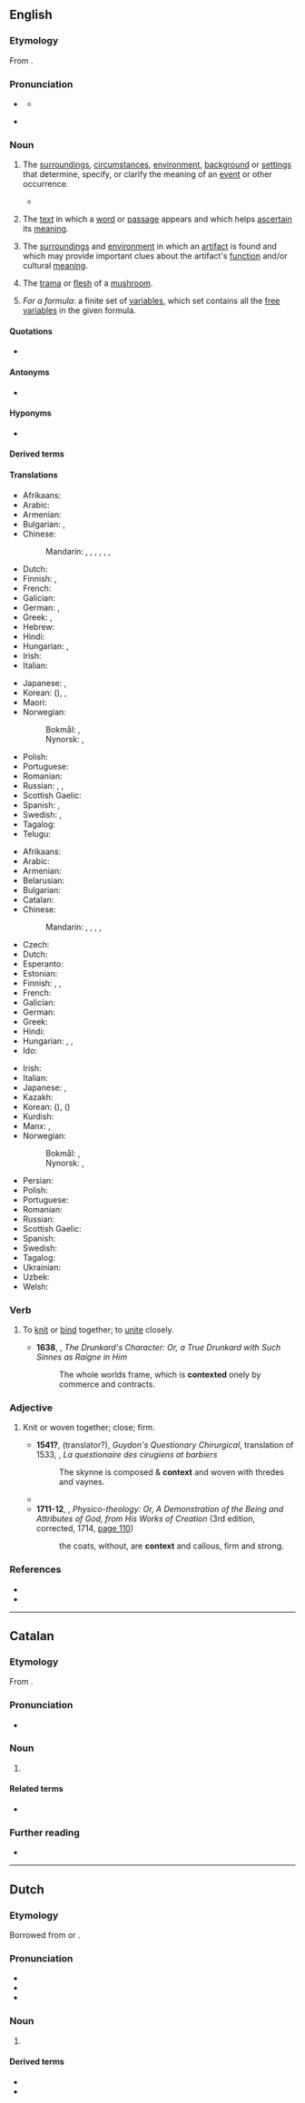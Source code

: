 {{selfref|See [[Wiktionary:Context labels]] for the Wiktionary style guide for context in definitions}}
==English==
{{wikipedia|dab=context}}

===Etymology===
From {{der|en|la|contextus}}.

===Pronunciation===
* {{a|RP}} {{IPA|en|/ˈkɒntɛkst/}}
** {{audio|en|LL-Q1860 (eng)-Vealhurl-context.wav|Audio (UK)}}
* {{a|GenAm}} {{IPA|en|/ˈkɑːntɛkst/}}

===Noun===
{{en-noun|~}}

# The [[surrounding]]s, [[circumstance]]s, [[environment]], [[background]] or [[setting]]s that determine, specify, or clarify the meaning of an [[event]] or other occurrence.
#: {{ux|en|In what '''context''' did your attack on him happen? - We had a pretty tense relationship at the time, and when he insulted me I snapped.}}
#* {{quote-journal|en|date=September 7, 2012| author=Phil McNulty| title=Moldova 0-5 England| work=BBC Sport| url=http://www.bbc.co.uk/sport/0/football/19460608| passage=The display and result must be placed in the '''context''' that was it was against a side that looked every bit their Fifa world ranking of 141 - but England completed the job with efficiency to record their biggest away win in 19 years.}}
# {{senseid|en|text in which a word appears}} {{lb|en|linguistics}} The [[text]] in which a [[word]] or [[passage]] appears and which helps [[ascertain]] its [[meaning]].
#: {{ux|en|Without any '''context''', I can't tell you if the "dish" refers to the food, or the thing you eat it on.}}
# {{lb|en|archaeology}} The [[surrounding]]s and [[environment]] in which an [[artifact]] is found and which may provide important clues about the artifact's [[function]] and/or cultural [[meaning]].
# {{lb|en|mycology}} The [[trama]] or [[flesh]] of a [[mushroom]].
# {{lb|en|logic}} ''For a formula'': a finite set of [[variable]]s, which set contains all the [[free variable]]s in the given formula.

====Quotations====
* {{seeCites|en}}

====Antonyms====
* {{l|en|isolation}}

====Hyponyms====
* {{l|en|subcontext}}

====Derived terms====
{{der4|en|context-free|context-sensitive|KWIC|KWOC|out of context|take out of context}}

====Translations====
{{trans-top|circumstances or settings}}
* Afrikaans: {{t+|af|konteks}}
* Arabic: {{t|ar|سِيَاق|m}}
* Armenian: {{t+|hy|համատեքստ}}
* Bulgarian: {{t+|bg|обстано́вка|f}}, {{t+|bg|ситуа́ция|f}}
* Chinese:
*: Mandarin: {{t+|cmn|場合}}, {{t+|cmn|场合|tr=chǎnghé}}, {{t+|cmn|情況}}, {{t+|cmn|情况|tr=qíngkuàng}}, {{t+|cmn|背景|tr=bèijǐng}}, {{t+|cmn|環境}}, {{t+|cmn|环境|tr=huánjìng}}
* Dutch: {{t+|nl|context|m}}
* Finnish: {{t+|fi|asiayhteys}}, {{t+|fi|yhteys}}
* French: {{t+|fr|contexte|m}}
* Galician: {{t+|gl|contexto|m}}
* German: {{t+|de|Kontext|m}}, {{t+|de|Zusammenhang|m}}
* Greek: {{t+|el|συμφραζόμενα|n-p}}, {{t+|el|πλαίσιο|n}}
* Hebrew: {{t+|he|הקשר|m|tr=heqsher}}
* Hindi: {{t+|hi|संदर्भ|m}}
* Hungarian: {{t+|hu|összefüggés}}, {{t+|hu|kontextus}}
* Irish: {{t|ga|comhthéacs|m}}
* Italian: {{t+|it|contesto|m}}
{{trans-mid}}
* Japanese: {{t|ja|前後関係|tr=zengokankei}}, {{t+|ja|状況|tr=jōkyō}}
* Korean: {{t+|ko|맥락}} ({{t+|ko|脈絡}}), {{t+|ko|짜임새}}, {{t+|ko|바탕}}
* Maori: {{t|mi|horopaki}}
* Norwegian:
*: Bokmål: {{t+|nb|sammenheng|m}}, {{t+|nb|kontekst|m}}
*: Nynorsk: {{t|nn|samanheng|m}}, {{t|nn|kontekst|m}}
* Polish: {{t+|pl|kontekst|m}}
* Portuguese: {{t+|pt|contexto|m}}
* Romanian: {{t+|ro|context|n}}
* Russian: {{t+|ru|обстано́вка|f}}, {{t+|ru|ситуа́ция|f}}, {{t+|ru|конте́кст|m}}
* Scottish Gaelic: {{t|gd|co-theacsa|m}}
* Spanish: {{t|es|contexto|m}}, {{t+|es|marco|m}}
* Swedish: {{t+|sv|sammanhang|n}}, {{t+|sv|kontext|c}}
* Tagalog: {{t|tl|kalamnan}}
* Telugu: {{t+|te|సందర్భం}}
{{trans-bottom}}

{{trans-top|text in which a word appears}}
* Afrikaans: {{t+|af|konteks}}
* Arabic: {{t|ar|سِيَاق|m}}
* Armenian: {{t+|hy|համատեքստ}}
* Belarusian: {{t|be|кантэ́кст|m}}
* Bulgarian: {{t+|bg|конте́кст|m}}
* Catalan: {{t+|ca|context|m}}
* Chinese:
*: Mandarin: {{t+|cmn|上下文|tr=shàngxiàwén}}, {{t+|cmn|語境}}, {{t+|cmn|语境|tr=yǔjìng}}, {{t+|cmn|前後文}}, {{t+|cmn|前后文|tr=qiánhòuwén}}
* Czech: {{t+|cs|kontext}}
* Dutch: {{t+|nl|context|m}}
* Esperanto: {{t|eo|kunteksto}}
* Estonian: {{t|et|kontekst}}
* Finnish: {{t+|fi|konteksti}}, {{t+|fi|asiayhteys}}, {{t+|fi|yhteys}}
* French: {{t+|fr|contexte|m}}
* Galician: {{t+|gl|contexto|m}}
* German: {{t+|de|Kontext|m}}
* Greek: {{t+|el|συμφραζόμενα|n}}
* Hindi: {{t+|hi|संदर्भ|m}}
* Hungarian: {{t+|hu|szövegkörnyezet}}, {{t+|hu|kontextus}}, {{t+|hu|szövegösszefüggés}}
* Ido: {{t+|io|kuntexto}}
{{trans-mid}}
* Irish: {{t|ga|comhthéacs|m}}
* Italian: {{t+|it|contesto|m}}
* Japanese: {{t+|ja|文脈|tr=bunmyaku}}, {{t|ja|前後関係|tr=zengokankei}}
* Kazakh: {{t|kk|мәнмәтін}}
* Korean: {{t+|ko|문맥}} ({{t+|ko|文脈}}), {{t+|ko|맥락}} ({{t+|ko|脈絡}})
* Kurdish: {{t+|ku|pêwend|f}}
* Manx: {{t|gv|co-lhaih}}, {{t|gv|cohecks}}
* Norwegian:
*: Bokmål: {{t+|nb|sammenheng|m}}, {{t+|nb|kontekst|m}}
*: Nynorsk: {{t|nn|samanheng|m}}, {{t|nn|kontekst|m}}
* Persian: {{t+|fa|زمینه}}
* Polish: {{t+|pl|kontekst|m}}
* Portuguese: {{t+|pt|contexto|m}}
* Romanian: {{t+|ro|context|n}}
* Russian: {{t+|ru|конте́кст|m}}
* Scottish Gaelic: {{t|gd|co-theacsa|m}}
* Spanish: {{t|es|contexto|m}}
* Swedish: {{t+|sv|kontext|c}}
* Tagalog: {{t|tl|kalamnan}}
* Ukrainian: {{t|uk|конте́кст|m}}
* Uzbek: {{t+|uz|kontekst}}
* Welsh: {{t+|cy|cyd-destun|m}}
{{trans-bottom}}

===Verb===
{{en-verb}}

# {{lb|en|obsolete}} To [[knit]] or [[bind]] together; to [[unite]] closely.
#: {{rfquotek|en|Feltham}}
#* '''1638''', {{w|Richard Younge}}, ''The Drunkard's Character: Or, a True Drunkard with Such Sinnes as Raigne in Him''
#*: The whole worlds frame, which is '''contexted''' onely by commerce and contracts.

===Adjective===
{{en-adj}}

# {{lb|en|obsolete}} Knit or woven together; close; firm.
#* '''1541?''', {{w|Robert Copland}} (translator?), ''Guydon's Questionary Chirurgical'', translation of 1533, {{w|Guy de Chauliac}}, ''La questionaire des cirugiens at barbiers''
#*: The skynne is composed & '''context''' and woven with thredes and vaynes.
#* {{quote-book|en|title=New Experiments Physico-mechanical, Touching the Spring of the Air, and its Effects| pageurl=https://books.google.com/books?pg=PA73&dq=%22Describe+how+such+a+string+may+be+context%22&newbks=1&newbks_redir=0&id=T6FfUtdOB9kC&output=text| author={{w|Robert Boyle}}| year=1662| page=73| passage=And though he could describe how such a string may be '''context''', yet our Explication will have this advantage in point of probability above his, ...}}
#* '''1711-12''', {{w|William Derham}}, ''Physico-theology: Or, A Demonstration of the Being and Attributes of God, from His Works of Creation'' (3rd edition, corrected, 1714, [https://books.google.com/books?id=cM9XAAAAcAAJ&pg=PA110&dq=%22The+coats,+without,+are+context+and+callous.%22&hl=en&newbks=1&newbks_redir=0&sa=X&ved=2ahUKEwj3tPTtyezlAhXPrVkKHW0RC40Q6AEwA3oECAMQAg#v=onepage&q=%22The%20coats%2C%20without%2C%20are%20context%20and%20callous.%22&f=false page 110])
#*: the coats, without, are '''context''' and callous, firm and strong.

===References===
* {{R:OneLook}}
* {{R:Century 1911}}

----

==Catalan==

===Etymology===
From {{der|ca|la|contextus}}.

===Pronunciation===
* {{ca-IPA|é}}

===Noun===
{{ca-noun|m}}

# {{l|en|context}}

====Related terms====
* {{l|ca|contextual}}

===Further reading===
* {{R:IEC2}}

----

==Dutch==

===Etymology===
Borrowed from {{bor|nl|frm|contexte}} or {{bor|nl|la|contextus}}.

===Pronunciation===
* {{IPA|nl|/ˈkɔn.tɛkst/}}
* {{audio|nl|Nl-context.ogg|Audio}}
* {{hyphenation|nl|con|text}}

===Noun===
{{nl-noun|m|-en|-}}

# {{l|en|context}}

====Derived terms====
* {{l|nl|contextgevoelig}}
* {{l|nl|contextueel}}